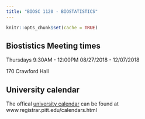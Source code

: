 ```yaml
---
title: "BIOSC 1120 - BIOSTATISTICS"
---
```


```r
knitr::opts_chunk$set(cache = TRUE)
```

## Biostistics Meeting times
Thursdays 9:30AM - 12:00PM
08/27/2018 - 12/07/2018

170 Crawford Hall


## University calendar
The offical [university calendar](https://www.registrar.pitt.edu/calendars.html)  can be found at
www.registrar.pitt.edu/calendars.html 
